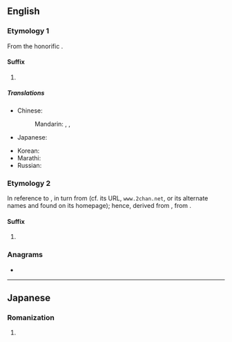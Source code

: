 ==English==
{{rfv|en}}
===Etymology 1===
From the {{bor|en|ja|-}} honorific {{m|ja|ちゃん|tr=-chan}}.

====Suffix====
{{en-suffix}}

# {{lb|en|[[anime]] and [[manga]] fandom}} {{non-gloss definition|Appended to a person's name (usually a female, child, a close friend, or an intimate) to add politeness. It is sometimes used to denote cuteness or familiarity.}}
#: {{cot|en|-kun}}

=====Translations=====
{{trans-top|nominal affix indicating familiarity}}
* Chinese:
*: Mandarin: {{t+|cmn|小|tr=xiǎo-|sc=Hani}}, {{t+|cmn|醬|sc=Hani}}, {{t+|cmn|酱|tr=-jiàng|sc=Hani}}
* Japanese: {{t+|ja|ちゃん|tr=-chan}}
{{trans-mid}}
* Korean: {{t+|ko|짱}}
* Marathi: {{t|mr|-चान|tr=-cān}}
* Russian: {{t|ru|-тян}}
{{trans-bottom}}

===Etymology 2===
In reference to {{w|4chan}}, in turn from {{w|Futaba Channel}} (cf. its URL, <code>www.2chan.net</code>, or its alternate names {{m|ja||ふたばちゃん}} and {{m|ja||双葉ちゃん}} found on its homepage); hence, derived from {{der|en|ja| チャンネル|tr=channeru}}, from {{der|en|en|channel}}.

====Suffix====
{{en-suffix}}

# {{lb|en|Internet slang}} {{n-g|Used in the names of [[imageboard]]s.}}

===Anagrams===
* {{anagrams|en|a=achn|Cahn}}

----

==Japanese==

===Romanization===
{{ja-romaji}}

# {{ja-romanization of|ちゃん}}